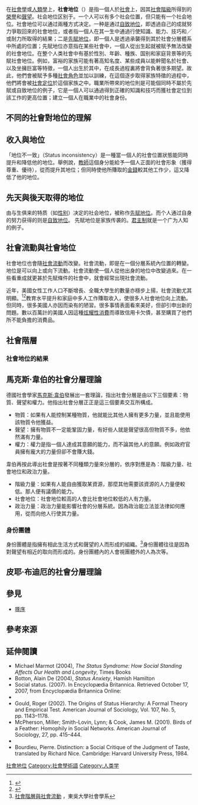 {{社會學}}
在[[社會學|社會學]]或[[人類學|人類學]]上，'''社會地位'''（{{lang-en|social status}}）是指一個人於[[社會|社會]]上，因其[[社會階級|社會階級]]所得到的[[榮譽|榮譽]]和[[:wikt:prestige|聲望]]。社会地位区别于{{link-en|社会位置|Social position}}。一个人可以有多个社会位置，但只能有一个社会地位。社會地位可以通过兩種方式决定。一种是通过[[自致地位|自致地位]]，即透過自己的成就努力爭取回來的社會地位，或者指一個人在其一生中通過行使知識、能力、技巧和／或耐力所取得的結果；二是[[先賦地位|先賦地位]]，即一個人是透過承襲得到其於社會分層體系中所處的位置；先賦地位亦意指在某些社會中，一個人從出生起就被賦予無法改變的社會地位。在整个人类社會中有基於性別、年齡、種族、国别和家庭背景等的先賦社會地位。例如，富裕的家族可能有著高知名度、某些成員以能幹聞名於社會、以及坐擁巨富等特徵，一個人出生於其中，在成長過程裏將會背負著很多期望。故此，他們會被賦予多種[[社會角色|社會角色]]並加以訓練，在這個逐步取得家族特徵的過程中，他們將會被[[社會定位|社會定位]]於這個家族之中。職業所帶來的地位則是可能個同時不屬於先賦或自致地位的例子，它是一個人可以通過得到正確的知識和技巧而獲社會定位到該工作的更高位置；建立一個人在職業中的社會身份。

==不同的社會對地位的理解==

==收入與地位==
{{Main|地位不一致}}
「地位不一致」（Status inconsistency）是一種當一個人的社會位置狀態能同時提升和降低他的地位。舉例說，[[教師|教師]]這個身分能給予一個人正面的社會形象（獲得尊重、優待），從而提升其地位；但同時使他所賺取的[[金錢|金錢]]較其他工作少，這又降低了他的地位。

==先天與後天取得的地位==
由与生俱来的特质（如[[性别|性别]]）决定的社会地位，被称作[[先赋地位|先赋地位]]。而个人通过自身的努力获得的则是[[自致地位|自致地位]]。
先赋地位是家族传袭的。[[君主制|君主制]]就是一个广为人知的例子。

==社會流動與社會地位==
社會地位也會隨[[社會流動|社會流動]]而改變。社會流動，即是在一個分層系統內位置的轉變。地位是可以向上或向下流動。社會流動使一個人從他出身的地位中改變過來。在一些看重成就更甚於先賦條件的社會中，就會經常出現社會流動。

近年，美國女性工作人口不斷增長、全職大學生的數量亦穩步上揚，社會流動尤其明顯。<ref>{{Cite web |url=http://www.qualityinfo.org/olmisj/ArticleReader?itemid=00003582 |title=OLMIS - Women in the Labor Force<!-- Bot generated title --> |accessdate=2011-12-27 |archive-date=2014-05-06 |archive-url=https://web.archive.org/web/20140506101718/http://www.qualityinfo.org/olmisj/ArticleReader?itemid=00003582 |dead-url=no }}</ref><ref>{{Cite web |url=http://nces.ed.gov/programs/digest/d07/ |title=Digest of Education Statistics, 2007 - Introduction<!-- Bot generated title --> |accessdate=2011-12-27 |archive-date=2014-05-06 |archive-url=https://web.archive.org/web/20140506100227/http://nces.ed.gov/programs/digest/d07/ |dead-url=no }}</ref>教育水平提升和家庭中多人工作賺取收入，使很多人社會地位向上流動。但同時，很多美國人亦因而染有{{le|炫富|Keeping up with the Joneses}}的陋習。很多事情表面看來美好，但卻引申出新的問題。數以百萬計的美國人因這種[[炫耀性消費|炫耀性消費]]而導致信用卡欠債，甚至購買了他們所不能負擔的消費品。

==社會階層==
{{Main|社會階層}}

===社會地位的結果===

==馬克斯·韋伯的社會分層理論==
德國社會學家[[馬克斯·韋伯|馬克斯·韋伯]]發展出一套理論，指出社會分層是由以下三個要素：物質、聲望和權力。他指出社會分層正正是這三個要素交互所構成。
* 物質：如果有人能控制某種物質，他就能比其他人擁有更多力量，並且能使用該物質令他獲益。
* 聲望：擁有物質不一定能鞏固力量，有好些人就是聲望很高但物質不多，他依然滿有力量。
* 權力：權力是指一個人達成其意願的能力，而不論其他人的意願。例如政府官員擁有龐大的力量但卻不會賺大錢。
韋伯再按此導出社會是按著不同種類力量來分層的，依序對應是為：階級力量、社會地位和政治力量。
* 階級力量：如果有人能自由獲取某資源，那麼其他需要該資源的人力量便較低。那人便有議價的能力。
* 社會地位：社會地位較高的人會比社會地位較低的人有力量。
* 政治力量：政治力量能影響社會的分層系統。因為政治能立法並法律如何應用，從而向他人行使其力量。

===身份團體===
{{Main|身份團體}}
身份團體是指擁有相此生活方式和聲望的人而形成的組織。<ref>[http://vschool.scu.edu.tw/sociology/supplement/supp4.htm 社會階層與社會流動] {{webarchive|url=https://web.archive.org/web/20120111154758/http://vschool.scu.edu.tw/sociology/supplement/supp4.htm |date=2012-01-11 }}，東吳大學社會學系</ref>身份團體往往是因為對聲望有相近的取向而形成的。身份團體內的人會視團體外的人為次等。

==皮耶·布迪厄的社會分層理論==

==參見==
* [[啄序|啄序]]
{{portal|社會學}}
{{Columns-list|3|
}}

==參考來源==
{{Reflist|colwidth=40em}}

==延伸閱讀==
* Michael Marmot (2004), ''The Status Syndrome: How Social Standing Affects Our Health and Longevity'', Times Books
* Botton, Alain De (2004), ''Status Anxiety'', Hamish Hamilton
* Social status. (2007). In Encyclopædia Britannica. Retrieved October 17, 2007, from Encyclopædia Britannica Online:
* {{cite book |last= Stark |first= Rodney |authorlink= Rodney Stark |title= Sociology |url= https://archive.org/details/sociology0000star_r3u2 |edition= 10th Edition |year= 2007 |publisher= Thomson Wadsworth |isbn= 0-495-09344-0 }}
* Gould, Roger (2002). The Origins of Status Hierarchy: A Formal Theory and Empirical Test. American Journal of Sociology, Vol. 107, No. 5, pp. 1143–1178.
* McPherson, Miller; Smith-Lovin, Lynn; & Cook, James M. (2001). Birds of a Feather: Homophily in Social Networks. American Journal of Sociology, 27, pp. 415–444.
* {{cite web | author = Bolender, Ronald Keith | title = Max Weber 1864-1920 | url = http://www.bolender.com/Sociological%20Theory/Weber,%20Max/weber,_max.htm | publisher = Bolender Initiatives | location = LLC | year = 2006 | accessdate = 2010-10-15 | archive-url = https://web.archive.org/web/20160427191739/http://bolender.com/Sociological%20Theory/Weber,%20Max/weber,_max.htm | archive-date = 2016-04-27 | dead-url = yes }}
* Bourdieu, Pierre. Distinction: a Social Critique of the Judgment of Taste, translated by Richard Nice. Cambridge: Harvard University Press, 1984.

{{Authority control}}
{{DEFAULTSORT:Social Status}}
[[Category:社會地位|]]
[[Category:社會學術語|Category:社會學術語]]
[[Category:人类学|Category:人类学]]